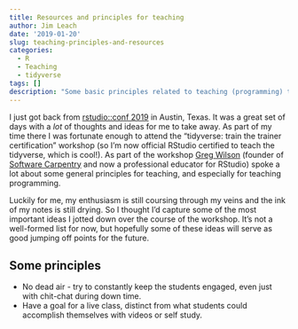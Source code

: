 ```yaml
---
title: Resources and principles for teaching
author: Jim Leach
date: '2019-01-20'
slug: teaching-principles-and-resources
categories:
  - R
  - Teaching
  - tidyverse
tags: []
description: "Some basic principles related to teaching (programming) that might be helpful that I picked up at rstudio::conf"
---
```


I just got back from [rstudio::conf 2019](https://www.rstudio.com/conference/)
in Austin, Texas. It was a great set of days with a _lot_ of thoughts and ideas
for me to take away. As part of my time there I was fortunate enough to attend
the "tidyverse: train the trainer certification" workshop (so I'm now official
RStudio certified to teach the tidyverse, which is cool!). As part of the
workshop [Greg Wilson](http://third-bit.com/) (founder of [Software
Carpentry](https://software-carpentry.org/) and now a professional educator for
RStudio) spoke a lot about some general principles for teaching, and especially
for teaching programming.

Luckily for me, my enthusiasm is still coursing through my veins and the ink of
my notes is still drying. So I thought I'd capture some of the most important
ideas I jotted down over the course of the workshop. It's not a well-formed list
for now, but hopefully some of these ideas will serve as good jumping off points
for the future.

## Some principles

* No dead air - try to constantly keep the students engaged, even just with
chit-chat during down time.
* Have a goal for a live class, distinct from what students could accomplish
themselves with videos or self study.